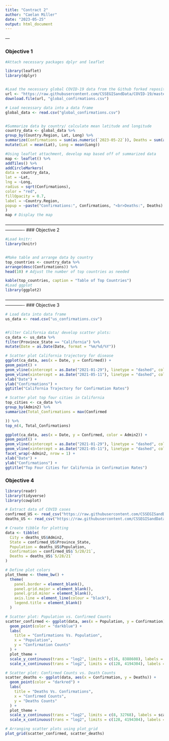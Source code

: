 ```yaml
---
title: "Contract 2"
author: "Caelan Miller"
date: "2023-05-25"
output: html_document
---
```

—

### Objective 1 
```r


#Attach necessary packages dplyr and leaflet

library(leaflet)
library(dplyr)


#Load the necessary global COVID-19 data from the Github forked repository URL
url <- "https://raw.githubusercontent.com/CSSEGISandData/COVID-19/master/csse_covid_19_data/csse_covid_19_time_series/time_series_covid19_confirmed_global.csv"
download.file(url, "global_confirmations.csv")

# Load necessary data into a data frame
global_data <- read.csv("global_confirmations.csv")


#Summarize data by country/ calculate mean latitude and longitude
country_data <- global_data %>%
group_by(Country.Region, Lat, Long) %>%
summarize(Confirmations = sum(as.numeric(`2023-05-22`)), Deaths = sum(as.numeric(`2023-05-22`))) %>%
mutate(Lat = mean(Lat), Long = mean(Long))

#Using leaflet attachment, develop map based off of summarized data
map <- leaflet() %>%
addTiles() %>%
addCircleMarkers(
data = country_data,
lat = ~Lat,
lng = ~Long,
radius = sqrt(Confirmations),
color = "red",
fillOpacity = 0.7,
label = ~Country.Region,
popup = ~paste("Confirmations:", Confirmations, "<br>Deaths:", Deaths)
)
map # Display the map
```


—----------------------------------------------------------------------------------------------------------------------
### Objective 2 

```r


#Load knitr:
library(knitr)


#Make table and arrange data by country
top_countries <- country_data %>%
arrange(desc(Confirmations)) %>%
head(10) # Adjust the number of top countries as needed

kable(top_countries, caption = "Table of Top Countries")
#Load ggplot
library(ggplot2)

```

—----------------------------------------------------------------------------------------------------------------------
### Objective 3

```r

# Load data into data frame
us_data <- read.csv("us_confirmations.csv")


#Filter California data/ develop scatter plots:
ca_data <- us_data %>%
filter(Province_State == "California") %>%
mutate(Date = as.Date(Date, format = "%m/%d/%Y"))

# Scatter plot California trajectory for disease
ggplot(ca_data, aes(x = Date, y = Confirmed)) +
geom_point() +
geom_vline(xintercept = as.Date("2021-01-29"), linetype = "dashed", color = "blue") +
geom_vline(xintercept = as.Date("2021-05-11"), linetype = "dashed", color = "green") +
xlab("Date") +
ylab("Confirmations") +
ggtitle("California Trajectory for Confirmation Rates")

# Scatter plot top four cities in California 
top_cities <- ca_data %>%
group_by(Admin2) %>%
summarize(Total_Confirmations = max(Confirmed

)) %>%
top_n(4, Total_Confirmations)

ggplot(ca_data, aes(x = Date, y = Confirmed, color = Admin2)) +
geom_point() +
geom_vline(xintercept = as.Date("2021-01-29"), linetype = "dashed", color = "blue") +
geom_vline(xintercept = as.Date("2021-05-11"), linetype = "dashed", color = "green") +
facet_wrap(~Admin2, nrow = 1) +
xlab("Date") +
ylab("Confirmations") +
ggtitle("Top Four Cities for California in Confirmation Rates")
```

### Objective 4


```r
library(readr)
library(tidyverse)
library(cowplot)

# Extract data of COVID cases
confirmed_US <- read_csv("https://raw.githubusercontent.com/CSSEGISandData/COVID-19/master/csse_covid_19_data/csse_covid_19_time_series/time_series_covid19_confirmed_US.csv")
deaths_US <- read_csv("https://raw.githubusercontent.com/CSSEGISandData/COVID-19/master/csse_covid_19_data/csse_covid_19_time_series/time_series_covid19_deaths_US.csv")

# Create tibble for plotting
data <- tibble(
  City = deaths_US$Admin2,
  State = confirmed_US$Province_State,
  Population = deaths_US$Population,
  Confirmation = confirmed_US$`5/28/21`,
  Deaths = deaths_US$`5/28/21`
)

# Define plot colors
plot_theme <- theme_bw() +
  theme(
    panel.border = element_blank(),
    panel.grid.major = element_blank(),
    panel.grid.minor = element_blank(),
    axis.line = element_line(colour = "black"),
    legend.title = element_blank()
  )

# Scatter plot: Population vs. Confirmed Counts
scatter_confirmed <- ggplot(data, aes(x = Population, y = Confirmation)) +
  geom_point(color = "darkblue") +
  labs(
    title = "Confirmations Vs. Population",
    x = "Population",
    y = "Confirmation Counts"
  ) +
  plot_theme +
  scale_y_continuous(trans = "log2", limits = c(16, 8388608), labels = scales::comma) +
  scale_x_continuous(trans = "log2", limits = c(128, 4194304), labels = scales::comma)

# Scatter plot: Confirmed Counts vs. Death Counts
scatter_deaths <- ggplot(data, aes(x = Confirmation, y = Deaths)) +
  geom_point(color = "darkred") +
  labs(
    title = "Deaths Vs. Confirmations",
    x = "Confirmed Counts",
    y = "Deaths Counts"
  ) +
  plot_theme +
  scale_y_continuous(trans = "log2", limits = c(8, 32768), labels = scales::comma) +
  scale_x_continuous(trans = "log2", limits = c(128, 4194304), labels = scales::comma)

# Arranging scatter plots using plot_grid
plot_grid(scatter_confirmed, scatter_deaths)


```
